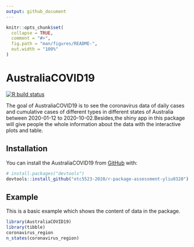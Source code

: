 ```yaml
---
output: github_document
---
```


<!-- README.md is generated from README.Rmd. Please edit that file -->

```r
knitr::opts_chunk$set(
  collapse = TRUE,
  comment = "#>",
  fig.path = "man/figures/README-",
  out.width = "100%"
)
```

# AustraliaCOVID19

<!-- badges: start -->
[![R build status](https://github.com/etc5523-2020/r-package-assessment-yliu0320/workflows/R-CMD-check/badge.svg)](https://github.com/etc5523-2020/r-package-assessment-yliu0320/actions)
<!-- badges: end -->

The goal of AustraliaCOVID19 is to see the coronavirus data of daily cases and cumulative cases of different types in different states of Australia between 2020-01-12 to 2020-10-02.Besides,the shiny app in this package will give people the whole information about the data with the interactive plots and table.

## Installation

You can install the AustraliaCOVID19 from [GitHub](https://github.com/) with:

``` r
# install.packages("devtools")
devtools::install_github("etc5523-2020/r-package-assessment-yliu0320")
```
## Example

This is a basic example which shows the content of data in the package. 

```r
library(AustraliaCOVID19)
library(tibble)
coronavirus_region
n_states(coronavirus_region)
```

